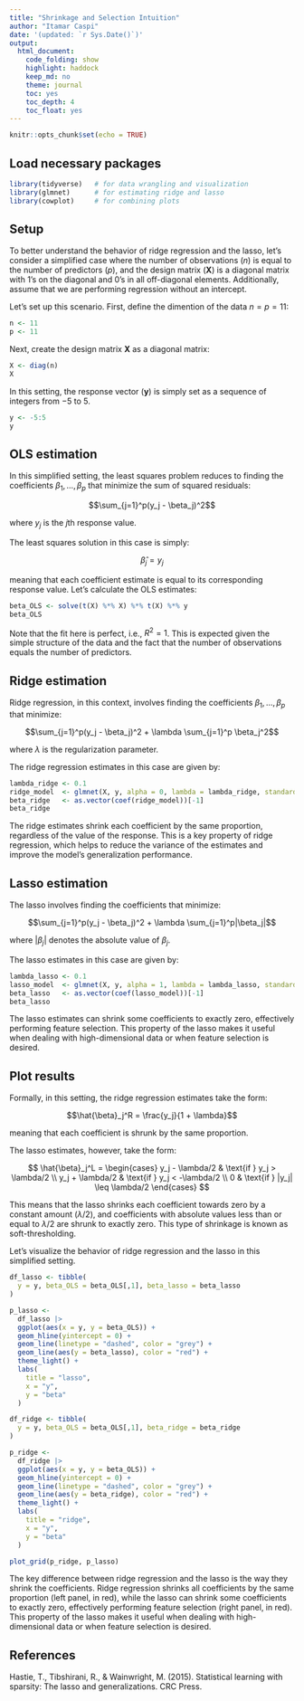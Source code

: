 ```yaml
---
title: "Shrinkage and Selection Intuition"
author: "Itamar Caspi"
date: '(updated: `r Sys.Date()`)'
output:
  html_document:
    code_folding: show
    highlight: haddock
    keep_md: no
    theme: journal
    toc: yes
    toc_depth: 4
    toc_float: yes
---
```


```r
knitr::opts_chunk$set(echo = TRUE)
```

## Load necessary packages
```r
library(tidyverse)   # for data wrangling and visualization
library(glmnet)      # for estimating ridge and lasso
library(cowplot)     # for combining plots
```


## Setup
To better understand the behavior of ridge regression and the lasso, let's consider a simplified case where the number of observations ($n$) is equal to the number of predictors ($p$), and the design matrix ($\mathbf{X}$) is a diagonal matrix with 1's on the diagonal and 0's in all off-diagonal elements. Additionally, assume that we are performing regression without an intercept.

Let's set up this scenario. First, define the dimention of the data $n = p = 11$:
```r
n <- 11
p <- 11
```

Next, create the design matrix $\mathbf{X}$ as a diagonal matrix:
```r
X <- diag(n)
X
```

In this setting, the response vector ($\mathbf{y}$) is simply set as a sequence of integers from $-5$ to $5$.
```r
y <- -5:5
y
```



## OLS estimation

In this simplified setting, the least squares problem reduces to finding the coefficients $\beta_1, \ldots, \beta_p$ that minimize the sum of squared residuals:

$$\sum_{j=1}^p(y_j - \beta_j)^2$$

where $y_j$ is the $j$th response value.

The least squares solution in this case is simply:

$$\hat{\beta}_j = y_j$$

meaning that each coefficient estimate is equal to its corresponding response value. Let's calculate the OLS estimates:
```r
beta_OLS <- solve(t(X) %*% X) %*% t(X) %*% y
beta_OLS
```

Note that the fit here is perfect, i.e., $R^2 = 1$. This is expected given the simple structure of the data and the fact that the number of observations equals the number of predictors.


## Ridge estimation
Ridge regression, in this context, involves finding the coefficients $\beta_1, \ldots, \beta_p$ that minimize:

$$\sum_{j=1}^p(y_j - \beta_j)^2 + \lambda \sum_{j=1}^p \beta_j^2$$

where $\lambda$ is the regularization parameter. 

The ridge regression estimates in this case are given by:
```r
lambda_ridge <- 0.1
ridge_model  <- glmnet(X, y, alpha = 0, lambda = lambda_ridge, standardize = FALSE, intercept = FALSE)
beta_ridge   <- as.vector(coef(ridge_model))[-1]
beta_ridge
```

The ridge estimates shrink each coefficient by the same proportion, regardless of the value of the response. This is a key property of ridge regression, which helps to reduce the variance of the estimates and improve the model's generalization performance.

## Lasso estimation

The lasso involves finding the coefficients that minimize:

$$\sum_{j=1}^p(y_j - \beta_j)^2 + \lambda \sum_{j=1}^p|\beta_j|$$

where $|\beta_j|$ denotes the absolute value of $\beta_j$. 

The lasso estimates in this case are given by:
```r
lambda_lasso <- 0.1
lasso_model  <- glmnet(X, y, alpha = 1, lambda = lambda_lasso, standardize = FALSE, intercept = FALSE)
beta_lasso   <- as.vector(coef(lasso_model))[-1]
beta_lasso
```

The lasso estimates can shrink some coefficients to exactly zero, effectively performing feature selection. This property of the lasso makes it useful when dealing with high-dimensional data or when feature selection is desired.

## Plot results
Formally, in this setting, the ridge regression estimates take the form:

$$\hat{\beta}_j^R = \frac{y_j}{1 + \lambda}$$

meaning that each coefficient is shrunk by the same proportion.

The lasso estimates, however, take the form:

$$
\hat{\beta}_j^L =
\begin{cases}
y_j - \lambda/2 & \text{if } y_j > \lambda/2 \\
y_j + \lambda/2 & \text{if } y_j < -\lambda/2 \\
0 & \text{if } |y_j| \leq \lambda/2
\end{cases}
$$

This means that the lasso shrinks each coefficient towards zero by a constant amount ($\lambda/2$), and coefficients with absolute values less than or equal to $\lambda/2$ are shrunk to exactly zero. This type of shrinkage is known as soft-thresholding.

Let's visualize the behavior of ridge regression and the lasso in this simplified setting.
```r
df_lasso <- tibble(
  y = y, beta_OLS = beta_OLS[,1], beta_lasso = beta_lasso
)

p_lasso <- 
  df_lasso |> 
  ggplot(aes(x = y, y = beta_OLS)) +
  geom_hline(yintercept = 0) +
  geom_line(linetype = "dashed", color = "grey") +
  geom_line(aes(y = beta_lasso), color = "red") +
  theme_light() +
  labs(
    title = "lasso",
    x = "y",
    y = "beta"
  )
```

```r
df_ridge <- tibble(
  y = y, beta_OLS = beta_OLS[,1], beta_ridge = beta_ridge
)

p_ridge <- 
  df_ridge |> 
  ggplot(aes(x = y, y = beta_OLS)) +
  geom_hline(yintercept = 0) +
  geom_line(linetype = "dashed", color = "grey") +
  geom_line(aes(y = beta_ridge), color = "red") +
  theme_light() +
  labs(
    title = "ridge",
    x = "y",
    y = "beta"
  )
```

```r
plot_grid(p_ridge, p_lasso)
```

The key difference between ridge regression and the lasso is the way they shrink the coefficients. Ridge regression shrinks all coefficients by the same proportion (left panel, in red), while the lasso can shrink some coefficients to exactly zero, effectively performing feature selection (right panel, in red). This property of the lasso makes it useful when dealing with high-dimensional data or when feature selection is desired.


## References

Hastie, T., Tibshirani, R., & Wainwright, M. (2015). Statistical learning with sparsity: The lasso and generalizations. CRC Press.


